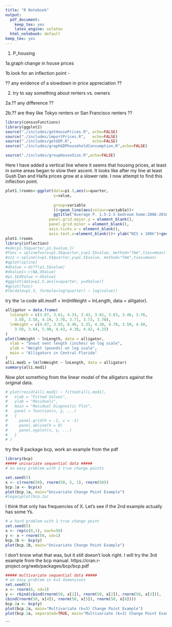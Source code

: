 ```yaml
---
title: "R Notebook"
output:
  pdf_document: 
    keep_tex: yes
    latex_engine: xelatex
  html_notebook: default
keep_tex: yes
---
```

1. P_housing 

1a.graph change in house prices

1b.look for an inflection point -

  ?? any evidence of a slowdown in price appreciation ??

2. try to say something about renters vs. owners

2a.?? any difference ??

2b.?? are they like Tokyo renters or San Francisco renters ??

```r
library(censusFunctions)
library(ggplot2)
source("./includes/getHousePrices.R", echo=FALSE)
source("./includes/importPrices.R",   echo=FALSE)
source("./includes/getGDP.R",         echo=FALSE)
source("./includes/graphGDPhouseholdConsumption.R",echo=FALSE)

source("./includes/groupHouseSize.R",echo=FALSE)
```
Here I have added a vertical line where it seems that housing prices, at least in some areas began to slow their ascent.
It looks like after my line at least Gush Dan and Haifa prices grow at a slower rate.
I now attempt to find this inflection point.
```r
plot1.5rooms<-ggplot(data=p1.5,aes(x=quarter,
                     y=value,
                    
                     group=variable
                     ))+geom_line(aes(colour=variable))+
                     ggtitle("Average P. 1.5-2.5 bedroom home:2006-2016q3")+theme(legend.title=element_blank(),
                   panel.grid.major.y = element_blank(),
                   panel.grid.minor = element_blank(),
                   axis.ticks.x = element_blank(),
                   axis.text.x=element_blank())+ ylab("NIS x 100k")+geom_vline(xintercept=28)
plot1.5rooms
library(inflection)
#ede(p1.5$quarter,p1.$value,1)
#func = splinefun(x=p1.5$quarter,y=p1.5$value, method="fmm",ties=mean)
#zzz <-spline(x=p1.5$quarter,y=p1.5$value, method="fmm",ties=mean)
#qplot(spline)
#dValue <-diff(p1.5$value)
#dValue1<-c(NA,dValue)
#p1.5$dValue <-dValue1
#ggplot(data=p1.5,aes(x=quarter, y=dValue)) 
#qplot(func)
#lm(data=p1.5, formula=log(quarter) ~ log(value))
```
try the `lm` code alli.mod1 = lm(lnWeight ~ lnLength, data = alligator). 
```r
alligator = data.frame(
  lnLength = c(3.87, 3.61, 4.33, 3.43, 3.81, 3.83, 3.46, 3.76,
    3.50, 3.58, 4.19, 3.78, 3.71, 3.73, 3.78),
  lnWeight = c(4.87, 3.93, 6.46, 3.33, 4.38, 4.70, 3.50, 4.50,
    3.58, 3.64, 5.90, 4.43, 4.38, 4.42, 4.25)
)
plot(lnWeight ~ lnLength, data = alligator,
  xlab = "Snout vent length (inches) on log scale",
  ylab = "Weight (pounds) on log scale",
  main = "Alligators in Central Florida"
)
alli.mod1 = lm(lnWeight ~ lnLength, data = alligator)
summary(alli.mod1)
```
Now plot something from the
linear model of the alligators against the 
original data.
```r
# plot(resid(alli.mod1) ~ fitted(alli.mod1),
#   xlab = "Fitted Values",
#   ylab = "Residuals",
#   main = "Residual Diagnostic Plot",
#   panel = function(x, y, ...)
#   {
#     panel.grid(h = -1, v = -1)
#     panel.abline(h = 0)
#     panel.xyplot(x, y, ...)
#   }
# )


```

try the R package bcp, work an example from the pdf
```r
library(bcp)
##### univariate sequential data #####
# an easy problem with 2 true change points

set.seed(5)
x <- c(rnorm(50), rnorm(50, 5, 1), rnorm(50))
bcp.1a <- bcp(x)
plot(bcp.1a, main="Univariate Change Point Example")
#legacyplot(bcp.1a)
```
I think that only has frequencies of X.  Let's see if the 2nd example actually has some Ys.
```r
# a hard problem with 1 true change point
set.seed(5)
x <- rep(c(0,1), each=50)
y <- x + rnorm(50, sd=1)
bcp.1b <- bcp(y)
plot(bcp.1b, main="Univariate Change Point Example")
```
I don't know what that was, but it still doesn't look right. I will try the 3rd example from the bcp manual.
https://cran.r-project.org/web/packages/bcp/bcp.pdf
```r
##### multivariate sequential data #####
# an easy problem in k=3 dimensions
set.seed(5)
x <- rnorm(6, sd=3)
y <- rbind(cbind(rnorm(50, x[1]), rnorm(50, x[2]), rnorm(50, x[3])),
cbind(rnorm(50, x[4]), rnorm(50, x[5]), rnorm(50, x[6])))
bcp.2a <- bcp(y)
plot(bcp.2a, main="Multivariate (k=3) Change Point Example")
plot(bcp.2a, separated=TRUE, main="Multivariate (k=3) Change Point Example")

```


```